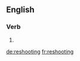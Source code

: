 ==English==

===Verb===
{{head|en|present participle}}

# {{present participle of|reshoot|lang=en}}

[[de:reshooting]]
[[fr:reshooting]]